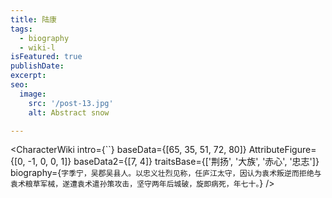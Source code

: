 ```yaml
---
title: 陆康
tags:
  - biography
  - wiki-l
isFeatured: true
publishDate:
excerpt:
seo:
  image:
    src: '/post-13.jpg'
    alt: Abstract snow

---
```



<CharacterWiki
  intro={``}
  baseData={[65, 35, 51, 72, 80]}
  AttributeFigure={[0, -1, 0, 0, 1]}
  baseData2={[7, 4]}
  traitsBase={['荆扬', '大族', '赤心', '忠志']}
  biography={`字季宁，吴郡吴县人。以忠义壮烈见称，任庐江太守，因认为袁术叛逆而拒绝与袁术粮草军械，遂遭袁术遣孙策攻击，坚守两年后城破，旋即病死，年七十。`}
/>